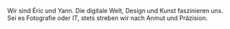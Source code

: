 
Wir sind Éric und Yann. Die digitale Welt, Design und Kunst faszinieren uns. Sei
es Fotografie oder IT, stets streben wir nach Anmut und Präzision.
